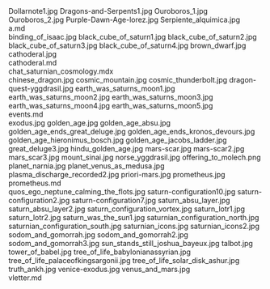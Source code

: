    
<PopImage className="w-full sm:w-[inherit] float-right clear-right sm:m-1 sm:ml-4" src={JPG_Dollarnote1_jpg} alt="Dollarnote1.jpg">
	Dollarnote1.jpg
</PopImage>
<PopImage className="w-full sm:w-[inherit] float-left clear-left sm:m-1 sm:mr-4" src={JPG_Dragons_and_Serpents1_jpg} alt="Dragons-and-Serpents1.jpg">
	Dragons-and-Serpents1.jpg
</PopImage>
<PopImage className="w-full sm:w-[inherit] float-right clear-right sm:m-1 sm:ml-4" src={JPG_Ouroboros_1_jpg} alt="Ouroboros_1.jpg">
	Ouroboros_1.jpg
</PopImage>
<PopImage className="w-full sm:w-[inherit] float-left clear-left sm:m-1 sm:mr-4" src={JPG_Ouroboros_2_jpg} alt="Ouroboros_2.jpg">
	Ouroboros_2.jpg
</PopImage>
<PopImage className="w-full sm:w-[inherit] float-right clear-right sm:m-1 sm:ml-4" src={JPG_Purple_Dawn_Age_lorez_jpg} alt="Purple-Dawn-Age-lorez.jpg">
	Purple-Dawn-Age-lorez.jpg
</PopImage>
<PopImage className="w-full sm:w-[inherit] float-left clear-left sm:m-1 sm:mr-4" src={JPG_Serpiente_alquimica_jpg} alt="Serpiente_alquimica.jpg">
	Serpiente_alquimica.jpg
</PopImage>
<div className="w-full md:max-w-[80rem] float-right italic">
	<MD_a_md />
	a.md
</div>
<PopImage className="w-full sm:w-[inherit] float-right clear-right sm:m-1 sm:ml-4" src={JPG_binding_of_isaac_jpg} alt="binding_of_isaac.jpg">
	binding_of_isaac.jpg
</PopImage>
<PopImage className="w-full sm:w-[inherit] float-left clear-left sm:m-1 sm:mr-4" src={JPG_black_cube_of_saturn1_jpg} alt="black_cube_of_saturn1.jpg">
	black_cube_of_saturn1.jpg
</PopImage>
<PopImage className="w-full sm:w-[inherit] float-right clear-right sm:m-1 sm:ml-4" src={JPG_black_cube_of_saturn2_jpg} alt="black_cube_of_saturn2.jpg">
	black_cube_of_saturn2.jpg
</PopImage>
<PopImage className="w-full sm:w-[inherit] float-left clear-left sm:m-1 sm:mr-4" src={JPG_black_cube_of_saturn3_jpg} alt="black_cube_of_saturn3.jpg">
	black_cube_of_saturn3.jpg
</PopImage>
<PopImage className="w-full sm:w-[inherit] float-right clear-right sm:m-1 sm:ml-4" src={JPG_black_cube_of_saturn4_jpg} alt="black_cube_of_saturn4.jpg">
	black_cube_of_saturn4.jpg
</PopImage>
<PopImage className="w-full sm:w-[inherit] float-left clear-left sm:m-1 sm:mr-4" src={JPG_brown_dwarf_jpg} alt="brown_dwarf.jpg">
	brown_dwarf.jpg
</PopImage>
<PopImage className="w-full sm:w-[inherit] float-right clear-right sm:m-1 sm:ml-4" src={JPG_cathoderal_jpg} alt="cathoderal.jpg">
	cathoderal.jpg
</PopImage>
<div className="w-full md:max-w-[80rem] float-right italic">
	<MD_cathoderal_md />
	cathoderal.md
</div>
<div className="w-full md:max-w-[80rem] float-right italic">
	<MDX_chat_saturnian_cosmology_mdx />
	chat_saturnian_cosmology.mdx
</div>
<PopImage className="w-full sm:w-[inherit] float-left clear-left sm:m-1 sm:mr-4" src={JPG_chinese_dragon_jpg} alt="chinese_dragon.jpg">
	chinese_dragon.jpg
</PopImage>
<PopImage className="w-full sm:w-[inherit] float-right clear-right sm:m-1 sm:ml-4" src={JPG_cosmic_mountain_jpg} alt="cosmic_mountain.jpg">
	cosmic_mountain.jpg
</PopImage>
<PopImage className="w-full sm:w-[inherit] float-left clear-left sm:m-1 sm:mr-4" src={JPG_cosmic_thunderbolt_jpg} alt="cosmic_thunderbolt.jpg">
	cosmic_thunderbolt.jpg
</PopImage>
<PopImage className="w-full sm:w-[inherit] float-right clear-right sm:m-1 sm:ml-4" src={JPG_dragon_quest_yggdrasil_jpg} alt="dragon-quest-yggdrasil.jpg">
	dragon-quest-yggdrasil.jpg
</PopImage>
<PopImage className="w-full sm:w-[inherit] float-left clear-left sm:m-1 sm:mr-4" src={JPG_earth_was_saturns_moon1_jpg} alt="earth_was_saturns_moon1.jpg">
	earth_was_saturns_moon1.jpg
</PopImage>
<PopImage className="w-full sm:w-[inherit] float-right clear-right sm:m-1 sm:ml-4" src={JPG_earth_was_saturns_moon2_jpg} alt="earth_was_saturns_moon2.jpg">
	earth_was_saturns_moon2.jpg
</PopImage>
<PopImage className="w-full sm:w-[inherit] float-left clear-left sm:m-1 sm:mr-4" src={JPG_earth_was_saturns_moon3_jpg} alt="earth_was_saturns_moon3.jpg">
	earth_was_saturns_moon3.jpg
</PopImage>
<PopImage className="w-full sm:w-[inherit] float-right clear-right sm:m-1 sm:ml-4" src={JPG_earth_was_saturns_moon4_jpg} alt="earth_was_saturns_moon4.jpg">
	earth_was_saturns_moon4.jpg
</PopImage>
<PopImage className="w-full sm:w-[inherit] float-left clear-left sm:m-1 sm:mr-4" src={JPG_earth_was_saturns_moon5_jpg} alt="earth_was_saturns_moon5.jpg">
	earth_was_saturns_moon5.jpg
</PopImage>
<div className="w-full md:max-w-[80rem] float-right italic">
	<MD_events_md />
	events.md
</div>
<PopImage className="w-full sm:w-[inherit] float-right clear-right sm:m-1 sm:ml-4" src={JPG_exodus_jpg} alt="exodus.jpg">
	exodus.jpg
</PopImage>
<PopImage className="w-full sm:w-[inherit] float-left clear-left sm:m-1 sm:mr-4" src={JPG_golden_age_jpg} alt="golden_age.jpg">
	golden_age.jpg
</PopImage>
<PopImage className="w-full sm:w-[inherit] float-right clear-right sm:m-1 sm:ml-4" src={JPG_golden_age_absu_jpg} alt="golden_age_absu.jpg">
	golden_age_absu.jpg
</PopImage>
<PopImage className="w-full sm:w-[inherit] float-left clear-left sm:m-1 sm:mr-4" src={JPG_golden_age_ends_great_deluge_jpg} alt="golden_age_ends_great_deluge.jpg">
	golden_age_ends_great_deluge.jpg
</PopImage>
<PopImage className="w-full sm:w-[inherit] float-right clear-right sm:m-1 sm:ml-4" src={JPG_golden_age_ends_kronos_devours_jpg} alt="golden_age_ends_kronos_devours.jpg">
	golden_age_ends_kronos_devours.jpg
</PopImage>
<PopImage className="w-full sm:w-[inherit] float-left clear-left sm:m-1 sm:mr-4" src={JPG_golden_age_hieronimus_bosch_jpg} alt="golden_age_hieronimus_bosch.jpg">
	golden_age_hieronimus_bosch.jpg
</PopImage>
<PopImage className="w-full sm:w-[inherit] float-right clear-right sm:m-1 sm:ml-4" src={JPG_golden_age_jacobs_ladder_jpg} alt="golden_age_jacobs_ladder.jpg">
	golden_age_jacobs_ladder.jpg
</PopImage>
<PopImage className="w-full sm:w-[inherit] float-left clear-left sm:m-1 sm:mr-4" src={JPG_great_deluge3_jpg} alt="great_deluge3.jpg">
	great_deluge3.jpg
</PopImage>
<PopImage className="w-full sm:w-[inherit] float-right clear-right sm:m-1 sm:ml-4" src={JPG_hindu_golden_age_jpg} alt="hindu_golden_age.jpg">
	hindu_golden_age.jpg
</PopImage>
<PopImage className="w-full sm:w-[inherit] float-left clear-left sm:m-1 sm:mr-4" src={JPG_mars_scar_jpg} alt="mars-scar.jpg">
	mars-scar.jpg
</PopImage>
<PopImage className="w-full sm:w-[inherit] float-right clear-right sm:m-1 sm:ml-4" src={JPG_mars_scar2_jpg} alt="mars-scar2.jpg">
	mars-scar2.jpg
</PopImage>
<PopImage className="w-full sm:w-[inherit] float-left clear-left sm:m-1 sm:mr-4" src={JPG_mars_scar3_jpg} alt="mars_scar3.jpg">
	mars_scar3.jpg
</PopImage>
<PopImage className="w-full sm:w-[inherit] float-right clear-right sm:m-1 sm:ml-4" src={JPG_mount_sinai_jpg} alt="mount_sinai.jpg">
	mount_sinai.jpg
</PopImage>
<PopImage className="w-full sm:w-[inherit] float-left clear-left sm:m-1 sm:mr-4" src={JPG_norse_yggdrasil_jpg} alt="norse_yggdrasil.jpg">
	norse_yggdrasil.jpg
</PopImage>
<PopImage className="w-full sm:w-[inherit] float-right clear-right sm:m-1 sm:ml-4" src={PNG_offering_to_molech_png} alt="offering_to_molech.png">
	offering_to_molech.png
</PopImage>
<PopImage className="w-full sm:w-[inherit] float-left clear-left sm:m-1 sm:mr-4" src={JPG_planet_narnia_jpg} alt="planet_narnia.jpg">
	planet_narnia.jpg
</PopImage>
<PopImage className="w-full sm:w-[inherit] float-right clear-right sm:m-1 sm:ml-4" src={JPG_planet_venus_as_medusa_jpg} alt="planet_venus_as_medusa.jpg">
	planet_venus_as_medusa.jpg
</PopImage>
<PopImage className="w-full sm:w-[inherit] float-left clear-left sm:m-1 sm:mr-4" src={JPG_plasma_discharge_recorded2_jpg} alt="plasma_discharge_recorded2.jpg">
	plasma_discharge_recorded2.jpg
</PopImage>
<PopImage className="w-full sm:w-[inherit] float-right clear-right sm:m-1 sm:ml-4" src={JPG_priori_mars_jpg} alt="priori-mars.jpg">
	priori-mars.jpg
</PopImage>
<PopImage className="w-full sm:w-[inherit] float-left clear-left sm:m-1 sm:mr-4" src={JPG_prometheus_jpg} alt="prometheus.jpg">
	prometheus.jpg
</PopImage>
<div className="w-full md:max-w-[80rem] float-right italic">
	<MD_prometheus_md />
	prometheus.md
</div>
<PopImage className="w-full sm:w-[inherit] float-right clear-right sm:m-1 sm:ml-4" src={JPG_quos_ego_neptune_calming_the_flots_jpg} alt="quos_ego_neptune_calming_the_flots.jpg">
	quos_ego_neptune_calming_the_flots.jpg
</PopImage>
<PopImage className="w-full sm:w-[inherit] float-left clear-left sm:m-1 sm:mr-4" src={JPG_saturn_configuration10_jpg} alt="saturn-configuration10.jpg">
	saturn-configuration10.jpg
</PopImage>
<PopImage className="w-full sm:w-[inherit] float-right clear-right sm:m-1 sm:ml-4" src={JPG_saturn_configuration2_jpg} alt="saturn-configuration2.jpg">
	saturn-configuration2.jpg
</PopImage>
<PopImage className="w-full sm:w-[inherit] float-left clear-left sm:m-1 sm:mr-4" src={JPG_saturn_configuration7_jpg} alt="saturn-configuration7.jpg">
	saturn-configuration7.jpg
</PopImage>
<PopImage className="w-full sm:w-[inherit] float-right clear-right sm:m-1 sm:ml-4" src={JPG_saturn_absu_layer_jpg} alt="saturn_absu_layer.jpg">
	saturn_absu_layer.jpg
</PopImage>
<PopImage className="w-full sm:w-[inherit] float-left clear-left sm:m-1 sm:mr-4" src={JPG_saturn_absu_layer2_jpg} alt="saturn_absu_layer2.jpg">
	saturn_absu_layer2.jpg
</PopImage>
<PopImage className="w-full sm:w-[inherit] float-right clear-right sm:m-1 sm:ml-4" src={JPG_saturn_configuration_vortex_jpg} alt="saturn_configuration_vortex.jpg">
	saturn_configuration_vortex.jpg
</PopImage>
<PopImage className="w-full sm:w-[inherit] float-left clear-left sm:m-1 sm:mr-4" src={JPG_saturn_lotr1_jpg} alt="saturn_lotr1.jpg">
	saturn_lotr1.jpg
</PopImage>
<PopImage className="w-full sm:w-[inherit] float-right clear-right sm:m-1 sm:ml-4" src={JPG_saturn_lotr2_jpg} alt="saturn_lotr2.jpg">
	saturn_lotr2.jpg
</PopImage>
<PopImage className="w-full sm:w-[inherit] float-left clear-left sm:m-1 sm:mr-4" src={JPG_saturn_was_the_sun1_jpg} alt="saturn_was_the_sun1.jpg">
	saturn_was_the_sun1.jpg
</PopImage>
<PopImage className="w-full sm:w-[inherit] float-right clear-right sm:m-1 sm:ml-4" src={JPG_saturnian_configuration_north_jpg} alt="saturnian_configuration_north.jpg">
	saturnian_configuration_north.jpg
</PopImage>
<PopImage className="w-full sm:w-[inherit] float-left clear-left sm:m-1 sm:mr-4" src={JPG_saturnian_configuration_south_jpg} alt="saturnian_configuration_south.jpg">
	saturnian_configuration_south.jpg
</PopImage>
<PopImage className="w-full sm:w-[inherit] float-right clear-right sm:m-1 sm:ml-4" src={JPG_saturnian_icons_jpg} alt="saturnian_icons.jpg">
	saturnian_icons.jpg
</PopImage>
<PopImage className="w-full sm:w-[inherit] float-left clear-left sm:m-1 sm:mr-4" src={JPG_saturnian_icons2_jpg} alt="saturnian_icons2.jpg">
	saturnian_icons2.jpg
</PopImage>
<PopImage className="w-full sm:w-[inherit] float-right clear-right sm:m-1 sm:ml-4" src={JPG_sodom_and_gomorrah_jpg} alt="sodom_and_gomorrah.jpg">
	sodom_and_gomorrah.jpg
</PopImage>
<PopImage className="w-full sm:w-[inherit] float-left clear-left sm:m-1 sm:mr-4" src={JPG_sodom_and_gomorrah2_jpg} alt="sodom_and_gomorrah2.jpg">
	sodom_and_gomorrah2.jpg
</PopImage>
<PopImage className="w-full sm:w-[inherit] float-right clear-right sm:m-1 sm:ml-4" src={JPG_sodom_and_gomorrah3_jpg} alt="sodom_and_gomorrah3.jpg">
	sodom_and_gomorrah3.jpg
</PopImage>
<PopImage className="w-full sm:w-[inherit] float-left clear-left sm:m-1 sm:mr-4" src={JPG_sun_stands_still_joshua_bayeux_jpg} alt="sun_stands_still_joshua_bayeux.jpg">
	sun_stands_still_joshua_bayeux.jpg
</PopImage>
<PopImage className="w-full sm:w-[inherit] float-right clear-right sm:m-1 sm:ml-4" src={JPG_talbot_jpg} alt="talbot.jpg">
	talbot.jpg
</PopImage>
<PopImage className="w-full sm:w-[inherit] float-left clear-left sm:m-1 sm:mr-4" src={JPG_tower_of_babel_jpg} alt="tower_of_babel.jpg">
	tower_of_babel.jpg
</PopImage>
<PopImage className="w-full sm:w-[inherit] float-right clear-right sm:m-1 sm:ml-4" src={JPG_tree_of_life_babylonianassyrian_jpg} alt="tree_of_life_babylonianassyrian.jpg">
	tree_of_life_babylonianassyrian.jpg
</PopImage>
<PopImage className="w-full sm:w-[inherit] float-left clear-left sm:m-1 sm:mr-4" src={JPG_tree_of_life_palaceofkingsargonii_jpg} alt="tree_of_life_palaceofkingsargonii.jpg">
	tree_of_life_palaceofkingsargonii.jpg
</PopImage>
<PopImage className="w-full sm:w-[inherit] float-right clear-right sm:m-1 sm:ml-4" src={JPG_tree_of_life_solar_disk_ashur_jpg} alt="tree_of_life_solar_disk_ashur.jpg">
	tree_of_life_solar_disk_ashur.jpg
</PopImage>
<PopImage className="w-full sm:w-[inherit] float-left clear-left sm:m-1 sm:mr-4" src={JPG_truth_ankh_jpg} alt="truth_ankh.jpg">
	truth_ankh.jpg
</PopImage>
<PopImage className="w-full sm:w-[inherit] float-right clear-right sm:m-1 sm:ml-4" src={JPG_venice_exodus_jpg} alt="venice-exodus.jpg">
	venice-exodus.jpg
</PopImage>
<PopImage className="w-full sm:w-[inherit] float-left clear-left sm:m-1 sm:mr-4" src={JPG_venus_and_mars_jpg} alt="venus_and_mars.jpg">
	venus_and_mars.jpg
</PopImage>
<div className="w-full md:max-w-[80rem] float-right italic">
	<MD_vletter_md />
	vletter.md
</div>
